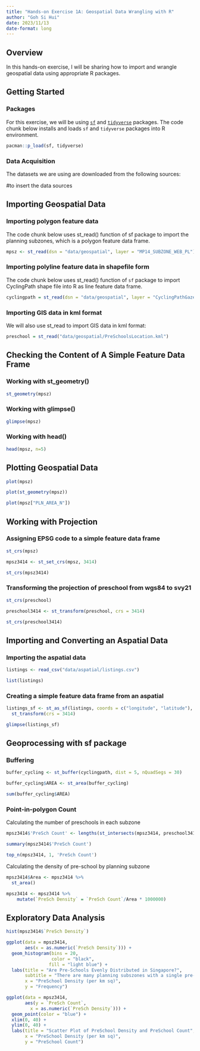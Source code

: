 ```yaml
---
title: "Hands-on Exercise 1A: Geospatial Data Wrangling with R"
author: "Goh Si Hui"
date: 2023/11/13
date-format: long
---
```


## Overview

In this hands-on exercise, I will be sharing how to import and wrangle geospatial data using appropriate R packages.

## Getting Started

### Packages 

For this exercise, we will be using [`sf`](https://r-spatial.github.io/sf/ "Package sf: Simple Features for R") and [`tidyverse`](https://www.tidyverse.org/ "Tidyverse: collection of R packages designed for data science") packages. The code chunk below installs and loads `sf` and `tidyverse` packages into R environment.

```r
pacman::p_load(sf, tidyverse)

```

### Data Acquisition

The datasets we are using are downloaded from the following sources:

#to insert the data sources

## Importing Geospatial Data

### Importing polygon feature data

The code chunk below uses st_read() function of sf package to import the planning subzones, which is a polygon feature data frame.

```r
mpsz <- st_read(dsn = "data/geospatial", layer = "MP14_SUBZONE_WEB_PL")

```

### Importing polyline feature data in shapefile form

The code chunk below uses st_read() function of `sf` package to import CyclingPath shape file into R as line feature data frame.

```r
cyclingpath = st_read(dsn = "data/geospatial", layer = "CyclingPathGazette")
```

### Importing GIS data in kml format 

We will also use st_read to import GIS data in kml format:

```r
preschool = st_read("data/geospatial/PreSchoolsLocation.kml")
```

## Checking the Content of A Simple Feature Data Frame

### Working with st_geometry()

```r
st_geometry(mpsz)

```

### Working with glimpse()

```r
glimpse(mpsz)

```

### Working with head()

```r
head(mpsz, n=5)

```

## Plotting Geospatial Data 

```r
plot(mpsz)

```

```r
plot(st_geometry(mpsz))

```

```r
plot(mpsz["PLN_AREA_N"])

```

## Working with Projection

### Assigning EPSG code to a simple feature data frame

```r
st_crs(mpsz)

```

```r
mpsz3414 <- st_set_crs(mpsz, 3414)
```

```r
st_crs(mpsz3414)
```

### Transforming the projection of preschool from wgs84 to svy21

```r
st_crs(preschool)

```

```r
preschool3414 <- st_transform(preschool, crs = 3414)

```

```r
st_crs(preschool3414)

```

## Importing and Converting an Aspatial Data

### Importing the aspatial data 

```r
listings <- read_csv("data/aspatial/listings.csv")

```

```r
list(listings)
```

### Creating a simple feature data frame from an aspatial

```r
listings_sf <- st_as_sf(listings, coords = c("longitude", "latitude"), crs=4326) %>%
  st_transform(crs = 3414)

```

```r
glimpse(listings_sf)
```

## Geoprocessing with sf package 

### Buffering 

```r
buffer_cycling <- st_buffer(cyclingpath, dist = 5, nQuadSegs = 30)

```

```r
buffer_cycling$AREA <- st_area(buffer_cycling)

```

```r
sum(buffer_cycling$AREA)
```

### Point-in-polygon Count 

Calculating the number of preschools in each subzone

```r
mpsz3414$'PreSch Count' <- lengths(st_intersects(mpsz3414, preschool3414))

```

```r
summary(mpsz3414$'PreSch Count')
```

```r
top_n(mpsz3414, 1, 'PreSch Count')

```

Calculating the density of pre-school by planning subzone

```r
mpsz3414$Area <- mpsz3414 %>% 
  st_area()

```

```r

mpsz3414 <- mpsz3414 %>% 
    mutate(`PreSch Density` = `PreSch Count`/Area * 1000000)
```

## Exploratory Data Analysis

```r
hist(mpsz3414$`PreSch Density`)
```

```r
ggplot(data = mpsz3414,
       aes(x = as.numeric(`PreSch Density`))) + 
  geom_histogram(bins = 20,
                 color = "black",
                fill = "light blue") + 
  labs(title = "Are Pre-Schools Evenly Distributed in Singapore?",
       subtitle = "There are many planning subszones with a single pre-school, on the other hand, \nthere are two planning subszones with at least 20 preschools",
       x = "PreSchool Density (per km sq)",
       y = "Frequency")
```

```r
ggplot(data = mpsz3414,
       aes(y = `PreSch Count`,
         x = as.numeric(`PreSch Density`))) +
  geom_point(color = "blue") + 
  xlim(0, 40) + 
  ylim(0, 40) + 
  labs(title = "Scatter Plot of PreSchool Density and PreSchool Count", 
       x = "PreSchool Density (per km sq)", 
       y = "PreSchool Count")
```
